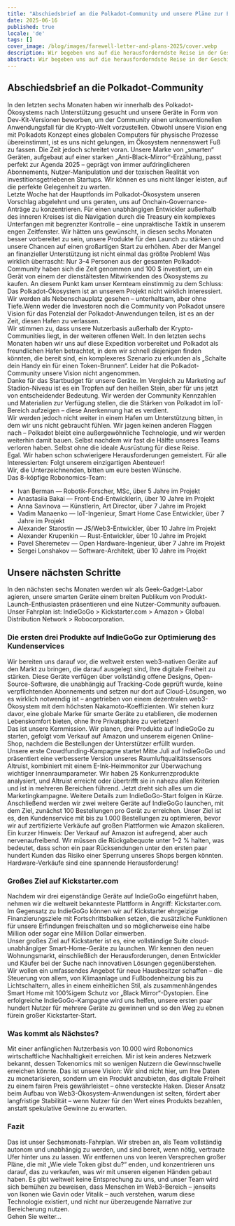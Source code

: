 ```yaml
---
title: "Abschiedsbrief an die Polkadot-Community und unsere Pläne zur Einführung der weltweit ersten Web3-nativen Smart Devices – Nicht für Tokens, sondern für eure Freiheit!"
date: 2025-06-16
published: true
locale: 'de'
tags: []
cover_image: /blog/images/farewell-letter-and-plans-2025/cover.webp
description: Wir begeben uns auf die herausforderndste Reise in der Geschichte des Robonomics-Kernteams – wir navigieren an der Oberfläche des „schwarzen Spiegels“, um die Menschheit vor dem Eindringen von Unternehmensklausen in unsere Häuser zu schützen.
abstract: Wir begeben uns auf die herausforderndste Reise in der Geschichte des Robonomics-Kernteams – wir navigieren an der Oberfläche des „schwarzen Spiegels“, um die Menschheit vor dem Eindringen von Unternehmensklausen in unsere Häuser zu schützen.
---
```


## Abschiedsbrief an die Polkadot-Community   
In den letzten sechs Monaten haben wir innerhalb des Polkadot-Ökosystems nach Unterstützung gesucht und unsere Geräte in Form von Dev-Kit-Versionen beworben, um der Community einen unkonventionellen Anwendungsfall für die Krypto-Welt vorzustellen. Obwohl unsere Vision eng mit Polkadots Konzept eines globalen Computers für physische Prozesse übereinstimmt, ist es uns nicht gelungen, im Ökosystem nennenswert Fuß zu fassen. Die Zeit jedoch schreitet voran. Unsere Marke von „smarten“ Geräten, aufgebaut auf einer starken „Anti-Black-Mirror“-Erzählung, passt perfekt zur Agenda 2025 – geprägt von immer aufdringlicheren Abonnements, Nutzer-Manipulation und der toxischen Realität von investitionsgetriebenen Startups. Wir können es uns nicht länger leisten, auf die perfekte Gelegenheit zu warten.   
Letzte Woche hat der Hauptfonds im Polkadot-Ökosystem unseren Vorschlag abgelehnt und uns geraten, uns auf Onchain-Governance-Anträge zu konzentrieren. Für einen unabhängigen Entwickler außerhalb des inneren Kreises ist die Navigation durch die Treasury ein komplexes Unterfangen mit begrenzter Kontrolle – eine unpraktische Taktik in unserem engen Zeitfenster. Wir hätten uns gewünscht, in diesen sechs Monaten besser vorbereitet zu sein, unsere Produkte für den Launch zu stärken und unsere Chancen auf einen großartigen Start zu erhöhen. Aber der Mangel an finanzieller Unterstützung ist nicht einmal das größte Problem! Was wirklich überrascht: Nur 3–4 Personen aus der gesamten Polkadot-Community haben sich die Zeit genommen und 100 $ investiert, um ein Gerät von einem der dienstältesten Mitwirkenden des Ökosystems zu kaufen. An diesem Punkt kam unser Kernteam einstimmig zu dem Schluss: Das Polkadot-Ökosystem ist an unserem Projekt nicht wirklich interessiert. Wir werden als Nebenschauplatz gesehen – unterhaltsam, aber ohne Tiefe.Wenn weder die Investoren noch die Community von Polkadot unsere Vision für das Potenzial der Polkadot-Anwendungen teilen, ist es an der Zeit, diesen Hafen zu verlassen.  
Wir stimmen zu, dass unsere Nutzerbasis außerhalb der Krypto-Communities liegt, in der weiteren offenen Welt. In den letzten sechs Monaten haben wir uns auf diese Expedition vorbereitet und Polkadot als freundlichen Hafen betrachtet, in dem wir schnell diejenigen finden könnten, die bereit sind, ein komplexeres Szenario zu erkunden als „Schalte dein Handy ein für einen Token-Brunnen“. Leider hat die Polkadot-Community unsere Vision nicht angenommen.  
Danke für das Startbudget für unsere Geräte. Im Vergleich zu Marketing auf Stadion-Niveau ist es ein Tropfen auf den heißen Stein, aber für uns jetzt von entscheidender Bedeutung. Wir werden der Community Kennzahlen und Materialien zur Verfügung stellen, die die Stärken von Polkadot im IoT-Bereich aufzeigen – diese Anerkennung hat es verdient.  
Wir werden jedoch nicht weiter in einem Hafen um Unterstützung bitten, in dem wir uns nicht gebraucht fühlen. Wir jagen keinen anderen Flaggen nach – Polkadot bleibt eine außergewöhnliche Technologie, und wir werden weiterhin damit bauen. Selbst nachdem wir fast die Hälfte unseres Teams verloren haben. Selbst ohne die ideale Ausrüstung für diese Reise.  
Egal. Wir haben schon schwierigere Herausforderungen gemeistert. Für alle Interessierten: Folgt unserem einzigartigen Abenteuer!  
Wir, die Unterzeichnenden, bitten um eure besten Wünsche.  
Das 8-köpfige Robonomics-Team:  
- Ivan Berman — Robotik-Forscher, MSc, über 5 Jahre im Projekt  
- Anastasiia Bakai — Front-End-Entwicklerin, über 10 Jahre im Projekt  
- Anna Savinova — Künstlerin, Art Director, über 7 Jahre im Projekt  
- Vadim Manaenko — IoT-Ingenieur, Smart Home Case Entwickler, über 7 Jahre im Projekt  
- Alexander Starostin — JS/Web3-Entwickler, über 10 Jahre im Projekt  
- Alexander Krupenkin — Rust-Entwickler, über 10 Jahre im Projekt  
- Pavel Sheremetev — Open Hardware-Ingenieur, über 7 Jahre im Projekt  
- Sergei Lonshakov — Software-Architekt, über 10 Jahre im Projekt  

## Unsere nächsten Schritte  
In den nächsten sechs Monaten werden wir als Geek-Gadget-Labor agieren, unsere smarten Geräte einem breiten Publikum von Produkt-Launch-Enthusiasten präsentieren und eine Nutzer-Community aufbauen. Unser Fahrplan ist: IndieGoGo > Kickstarter.com > Amazon > Global Distribution Network > Robocorporation.  
### Die ersten drei Produkte auf IndieGoGo zur Optimierung des Kundenservices  
Wir bereiten uns darauf vor, die weltweit ersten web3-nativen Geräte auf den Markt zu bringen, die darauf ausgelegt sind, Ihre digitale Freiheit zu stärken. Diese Geräte verfügen über vollständig offene Designs, Open-Source-Software, die unabhängig auf Tracking-Code geprüft wurde, keine verpflichtenden Abonnements und setzen nur dort auf Cloud-Lösungen, wo es wirklich notwendig ist – angetrieben von einem dezentralen web3-Ökosystem mit dem höchsten Nakamoto-Koeffizienten. Wir stehen kurz davor, eine globale Marke für smarte Geräte zu etablieren, die modernen Lebenskomfort bieten, ohne Ihre Privatsphäre zu verletzen!  
Das ist unsere Kernmission. Wir planen, drei Produkte auf IndieGoGo zu starten, gefolgt vom Verkauf auf Amazon und unserem eigenen Online-Shop, nachdem die Bestellungen der Unterstützer erfüllt wurden.  
Unsere erste Crowdfunding-Kampagne startet Mitte Juli auf IndieGoGo und präsentiert eine verbesserte Version unseres Raumluftqualitätssensors Altruist, kombiniert mit einem E-Ink-Heimmonitor zur Überwachung wichtiger Innenraumparameter. Wir haben 25 Konkurrenzprodukte analysiert, und Altruist erreicht oder übertrifft sie in nahezu allen Kriterien und ist in mehreren Bereichen führend. Jetzt dreht sich alles um die Marketingkampagne. Weitere Details zum IndieGoGo-Start folgen in Kürze.  
Anschließend werden wir zwei weitere Geräte auf IndieGoGo launchen, mit dem Ziel, zunächst 100 Bestellungen pro Gerät zu erreichen. Unser Ziel ist es, den Kundenservice mit bis zu 1.000 Bestellungen zu optimieren, bevor wir auf zertifizierte Verkäufe auf großen Plattformen wie Amazon skalieren.  
Ein kurzer Hinweis: Der Verkauf auf Amazon ist aufregend, aber auch nervenaufreibend. Wir müssen die Rückgabequote unter 1–2 % halten, was bedeutet, dass schon ein paar Rücksendungen unter den ersten paar hundert Kunden das Risiko einer Sperrung unseres Shops bergen könnten. Hardware-Verkäufe sind eine spannende Herausforderung!  
### Großes Ziel auf Kickstarter.com  
Nachdem wir drei eigenständige Geräte auf IndieGoGo eingeführt haben, nehmen wir die weltweit bekannteste Plattform in Angriff: Kickstarter.com. Im Gegensatz zu IndieGoGo können wir auf Kickstarter ehrgeizige Finanzierungsziele mit Fortschrittsbalken setzen, die zusätzliche Funktionen für unsere Erfindungen freischalten und so möglicherweise eine halbe Million oder sogar eine Million Dollar einwerben.  
Unser großes Ziel auf Kickstarter ist es, eine vollständige Suite cloud-unabhängiger Smart-Home-Geräte zu launchen. Wir kennen den neuen Wohnungsmarkt, einschließlich der Herausforderungen, denen Entwickler und Käufer bei der Suche nach innovativen Lösungen gegenüberstehen. Wir wollen ein umfassendes Angebot für neue Hausbesitzer schaffen – die Steuerung von allem, von Klimaanlage und Fußbodenheizung bis zu Lichtschaltern, alles in einem einheitlichen Stil, als zusammenhängendes Smart Home mit 100%igem Schutz vor „Black Mirror“-Dystopien. Eine erfolgreiche IndieGoGo-Kampagne wird uns helfen, unsere ersten paar hundert Nutzer für mehrere Geräte zu gewinnen und so den Weg zu ebnen fürein großer Kickstarter-Start.   
### Was kommt als Nächstes?   
Mit einer anfänglichen Nutzerbasis von 10.000 wird Robonomics wirtschaftliche Nachhaltigkeit erreichen. Mir ist kein anderes Netzwerk bekannt, dessen Tokenomics mit so wenigen Nutzern die Gewinnschwelle erreichen könnte. Das ist unsere Vision: Wir sind nicht hier, um Ihre Daten zu monetarisieren, sondern um ein Produkt anzubieten, das digitale Freiheit zu einem fairen Preis gewährleistet – ohne versteckte Haken. Dieser Ansatz beim Aufbau von Web3-Ökosystem-Anwendungen ist selten, fördert aber langfristige Stabilität – wenn Nutzer für den Wert eines Produkts bezahlen, anstatt spekulative Gewinne zu erwarten.    
### Fazit   
Das ist unser Sechsmonats-Fahrplan. Wir streben an, als Team vollständig autonom und unabhängig zu werden, und sind bereit, wenn nötig, vertraute Ufer hinter uns zu lassen. Wir entfernen uns von leeren Versprechen großer Pläne, die mit „Wie viele Token gibst du?“ enden, und konzentrieren uns darauf, das zu verkaufen, was wir mit unseren eigenen Händen gebaut haben. Es gibt weltweit keine Entsprechung zu uns, und unser Team wird sich bemühen zu beweisen, dass Menschen im Web3-Bereich – jenseits von Ikonen wie Gavin oder Vitalik – auch verstehen, warum diese Technologie existiert, und nicht nur überzeugende Narrative zur Bereicherung nutzen.   
Gehen Sie weiter…